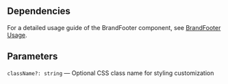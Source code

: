 

<Meta of={BrandFooterStories} />
<StoryTemplate>

## Dependencies

For a detailed usage guide of the BrandFooter component, see [BrandFooter Usage](https://github.com/gravity-ui/page-constructor/blob/main/memory-bank/usage/brandFooter.md).

## Parameters

`className?: string` — Optional CSS class name for styling customization

</StoryTemplate>
